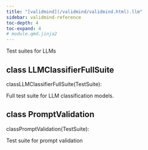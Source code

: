 ```yaml
---
title: "[validmind](/validmind/validmind.html).llm"
sidebar: validmind-reference
toc-depth: 4
toc-expand: 4
# module.qmd.jinja2
---
```


<!-- docstring.jinja2 -->

Test suites for LLMs

<!-- class.qmd.jinja2 -->

## [class]{.muted} LLMClassifierFullSuite

<!-- signatures.jinja2 -->

::: {.signature}

<span class="kw">class</span><span class="name">LLMClassifierFullSuite</span>(<span class="base">TestSuite</span>):

:::

<!-- docstring.jinja2 -->

Full test suite for LLM classification models.

<!-- class.qmd.jinja2 -->

## [class]{.muted} PromptValidation

<!-- signatures.jinja2 -->

::: {.signature}

<span class="kw">class</span><span class="name">PromptValidation</span>(<span class="base">TestSuite</span>):

:::

<!-- docstring.jinja2 -->

Test suite for prompt validation

